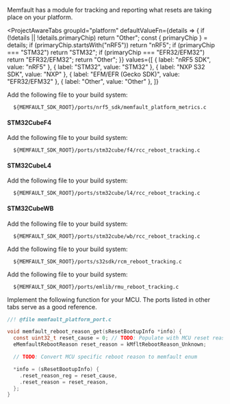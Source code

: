 

Memfault has a module for tracking and reporting what resets are taking place on
your platform.

<ProjectAwareTabs
  groupId="platform"
  defaultValueFn={details => {
    if (!details || !details.primaryChip) return "Other";
    const { primaryChip } = details;
    if (primaryChip.startsWith("nRF5")) return "nRF5";
    if (primaryChip === "STM32") return "STM32";
    if (primaryChip === "EFR32/EFM32") return "EFR32/EFM32";
    return "Other";
  }}
  values={[
    { label: "nRF5 SDK", value: "nRF5" },
    { label: "STM32", value: "STM32" },
    { label: "NXP S32 SDK", value: "NXP" },
    { label: "EFM/EFR (Gecko SDK)", value: "EFR32/EFM32" },
    { label: "Other", value: "Other" },
  ]}
>
  <TabItem value="nRF5">

Add the following file to your build system:

```
  ${MEMFAULT_SDK_ROOT}/ports/nrf5_sdk/memfault_platform_metrics.c
```

  </TabItem>
  <TabItem value="STM32">

#### STM32CubeF4

Add the following file to your build system:

```
  ${MEMFAULT_SDK_ROOT}/ports/stm32cube/f4/rcc_reboot_tracking.c
```

#### STM32CubeL4

Add the following file to your build system:

```
  ${MEMFAULT_SDK_ROOT}/ports/stm32cube/l4/rcc_reboot_tracking.c
```

#### STM32CubeWB

Add the following file to your build system:

```
  ${MEMFAULT_SDK_ROOT}/ports/stm32cube/wb/rcc_reboot_tracking.c
```

<AllocateNoinitRegion />

  </TabItem>
  <TabItem value="NXP">

Add the following file to your build system:

```
  ${MEMFAULT_SDK_ROOT}/ports/s32sdk/rcm_reboot_tracking.c
```

<AllocateNoinitRegion />

  </TabItem>
  <TabItem value="EFR32/EFM32">

Add the following file to your build system:

```
  ${MEMFAULT_SDK_ROOT}/ports/emlib/rmu_reboot_tracking.c
```

<AllocateNoinitRegion />

  </TabItem>
  <TabItem value="Other">

Implement the following function for your MCU. The ports listed in other tabs
serve as a good reference.

```c
//! @file memfault_platform_port.c

void memfault_reboot_reason_get(sResetBootupInfo *info) {
  const uint32_t reset_cause = 0; // TODO: Populate with MCU reset reason
  eMemfaultRebootReason reset_reason = kMfltRebootReason_Unknown;

  // TODO: Convert MCU specific reboot reason to memfault enum

  *info = (sResetBootupInfo) {
    .reset_reason_reg = reset_cause,
    .reset_reason = reset_reason,
  };
}
```

<AllocateNoinitRegion />

  </TabItem>
</ProjectAwareTabs>
